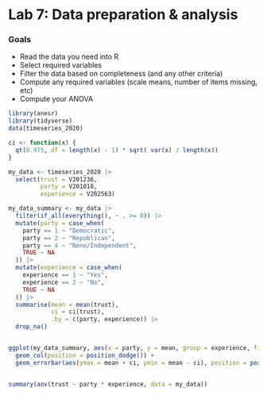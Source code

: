 # Lab 7: Data preparation & analysis {.unnumbered}

### Goals

- Read the data you need into R
- Select required variables
- Filter the data based on completeness (and any other criteria)
- Compute any required variables (scale means, number of items missing, etc)
- Compute your ANOVA

<!-- ## Data wrangling, description, and visualization -->

```r
library(anesr)
library(tidyverse)
data(timeseries_2020)

ci <- function(x) {
  qt(0.975, df = length(x) - 1) * sqrt( var(x) / length(x))
}

my_data <- timeseries_2020 |> 
  select(trust = V201236, 
         party = V201018,
         experience = V202563)

my_data_summary <- my_data |> 
  filter(if_all(everything(), ~ . >= 0)) |> 
  mutate(party = case_when(
    party == 1 ~ "Democratic",
    party == 2 ~ "Republican",
    party == 4 ~ "None/Independent",
    TRUE ~ NA
  )) |> 
  mutate(experience = case_when(
    experience == 1 ~ "Yes",
    experience == 2 ~ "No",
    TRUE ~ NA
  )) |> 
  summarise(mean = mean(trust), 
            ci = ci(trust),
            .by = c(party, experience)) |> 
  drop_na()


ggplot(my_data_summary, aes(x = party, y = mean, group = experience, fill = experience)) +
  geom_col(position = position_dodge()) +
  geom_errorbar(aes(ymax = mean + ci, ymin = mean - ci), position = position_dodge(width = 0.9), width = 0.3)


summary(aov(trust ~ party * experience, data = my_data))

```

